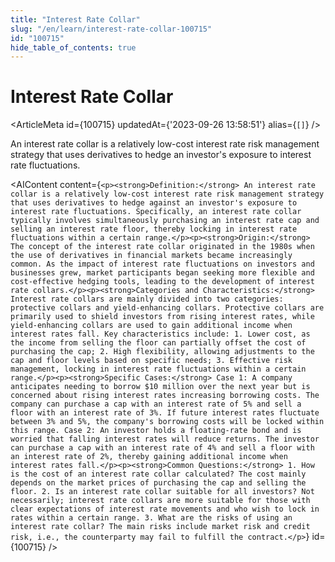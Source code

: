 ```yaml
---
title: "Interest Rate Collar"
slug: "/en/learn/interest-rate-collar-100715"
id: "100715"
hide_table_of_contents: true
---
```



# Interest Rate Collar

<ArticleMeta id={100715} updatedAt={'2023-09-26 13:58:51'} alias={`[]`} />
<div className='border-solid border-b border-t-0 my-4 border-[var(--ifm-color-gray-300)]' />

An interest rate collar is a relatively low-cost interest rate risk management strategy that uses derivatives to hedge an investor's exposure to interest rate fluctuations.

<AIContent content={`<p><strong>Definition:</strong> An interest rate collar is a relatively low-cost interest rate risk management strategy that uses derivatives to hedge against an investor's exposure to interest rate fluctuations. Specifically, an interest rate collar typically involves simultaneously purchasing an interest rate cap and selling an interest rate floor, thereby locking in interest rate fluctuations within a certain range.</p><p><strong>Origin:</strong> The concept of the interest rate collar originated in the 1980s when the use of derivatives in financial markets became increasingly common. As the impact of interest rate fluctuations on investors and businesses grew, market participants began seeking more flexible and cost-effective hedging tools, leading to the development of interest rate collars.</p><p><strong>Categories and Characteristics:</strong> Interest rate collars are mainly divided into two categories: protective collars and yield-enhancing collars. Protective collars are primarily used to shield investors from rising interest rates, while yield-enhancing collars are used to gain additional income when interest rates fall. Key characteristics include: 1. Lower cost, as the income from selling the floor can partially offset the cost of purchasing the cap; 2. High flexibility, allowing adjustments to the cap and floor levels based on specific needs; 3. Effective risk management, locking in interest rate fluctuations within a certain range.</p><p><strong>Specific Cases:</strong> Case 1: A company anticipates needing to borrow $10 million over the next year but is concerned about rising interest rates increasing borrowing costs. The company can purchase a cap with an interest rate of 5% and sell a floor with an interest rate of 3%. If future interest rates fluctuate between 3% and 5%, the company's borrowing costs will be locked within this range. Case 2: An investor holds a floating-rate bond and is worried that falling interest rates will reduce returns. The investor can purchase a cap with an interest rate of 4% and sell a floor with an interest rate of 2%, thereby gaining additional income when interest rates fall.</p><p><strong>Common Questions:</strong> 1. How is the cost of an interest rate collar calculated? The cost mainly depends on the market prices of purchasing the cap and selling the floor. 2. Is an interest rate collar suitable for all investors? Not necessarily; interest rate collars are more suitable for those with clear expectations of interest rate movements and who wish to lock in rates within a certain range. 3. What are the risks of using an interest rate collar? The main risks include market risk and credit risk, i.e., the counterparty may fail to fulfill the contract.</p>`} id={100715} />
